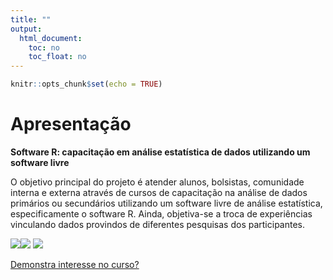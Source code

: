 ```yaml
---
title: ""
output:  
  html_document:  
    toc: no  
    toc_float: no  
---
```


```r
knitr::opts_chunk$set(echo = TRUE)
```
# Apresentação



**Software R: capacitação em análise estatística de dados utilizando um software livre**

O objetivo principal do projeto é atender alunos, bolsistas, comunidade interna e externa através de cursos de capacitação na análise de dados primários ou secundários utilizando um software livre de análise estatística, especificamente o software R. Ainda, objetiva-se a troca de experiências vinculando dados provindos de diferentes pesquisas dos participantes.

![](uffs.jpg)![](logo.png)   ![](RStudio.png)






<!--
## Avaliação do curso básico

O formulário de avaliação do curso básico, edição 2017.2, está disponível para preenchimento.

[Avaliação Curso Básico 2017.2](https://docs.google.com/forms/d/1M2nUtu-pAe2471H-hHs2HyIFdYgJPK0NDXNnLcgSUUo)
-->

[Demonstra interesse no curso?](https://docs.google.com/forms/d/e/1FAIpQLSdPGJINhPg7EozUzzLBt4iKWFDGLgE0_osokGX7L2K3ygtpUA/viewform?usp=sf_link)


